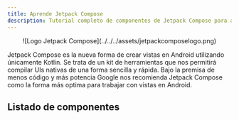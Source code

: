 ```yaml
---
title: Aprende Jetpack Compose
description: Tutorial completo de componentes de Jetpack Compose para aprender desde cero en español.
---
```



<center>![Logo Jetpack Compose](../../../assets/jetpackcomposelogo.png)</center>

Jetpack Compose es la nueva forma de crear vistas en Android utilizando únicamente Kotlin. Se trata de un kit de herramientas que nos permitirá compilar UIs nativas de una forma sencilla y rápida. Bajo la premisa de menos código y más potencia Google nos recomienda Jetpack Compose como la forma más optima para trabajar con vistas en Android.

## Listado de componentes

<CardGrid>
  <ExpandLinkCard
    title="App Bars"
    description="Barras de herramientas que proporcionan funciones de naveción y acciones."
    href="/app-bars/bottom-app-bar/"
    imagePath="../../src/assets/appbars/bottomappbar/bottomappbar-header-material-3.png"
  />
    <ExpandLinkCard
    title="Badges"
    description="La forma de representar notificaciones en Android."
    href="/badges/badge/"
    imagePath="../../src/assets/badges/badge/badge-header-material-3.png"
  />
    <ExpandLinkCard
    title="Buttons"
    description="Componentes para realizar acciones."
    href="/buttons/button/"
    imagePath="../../src/assets/buttons/button/button-header-material-3.png"
  />
    <ExpandLinkCard
    title="Cards"
    description="Representan información de una forma estructurada y organizada."
    href="/cards/card/"
    imagePath={CardHeader.src}
  />
    <ExpandLinkCard
    title="Carousel"
    description="Permiten al usuario desplazar información horizontal o verticalmente."
    href="/carousel/carousel/"
    imagePath=""
  />
    <ExpandLinkCard
    title="Checkbox"
    description="Elementos interactivos para marcar o desmarcar una opción."
    href="/checkbox/checkbox/"
    imagePath=""
  />
    <ExpandLinkCard
    title="Chips"
    description="Vistas compactas que representan acciones o información específica."
    href="/chips/assist-chip/"
    imagePath="../../src/assets/chip/assist-chip/chip-assist-material-3-example.webp"
  />
    <ExpandLinkCard
    title="Pickers"
    description="Permiten al usuario seleccionar un valor entre un conjunto predefinido."
    href="/pickers/date-picker/"
    imagePath=""
  />
    <ExpandLinkCard
    title="Dialogs"
    description="Ventanas emergentes para mostrar información adicional."
    href="/dialogs/alert-dialog/"
    imagePath="../../src/assets/alertDialog/alertDialog-header-ExampleMaterial3.webp"
  />
    <ExpandLinkCard
    title="Dividers"
    description="Separador visual para delimitar elementos."
    href="/divider/divider/"
    imagePath=""
  />
    <ExpandLinkCard
    title="Lists"
    description="Listados horizontales o verticales que muestran información de una forma optimizada."
    href="/lists/lazy-column/"
    imagePath=""
  />
    <ExpandLinkCard
    title="Menus"
    description="Proporcionan listas de acciones predeterminadas."
    href="/menus/dropdown-menu-item/"
    imagePath=""
  />
    <ExpandLinkCard
    title="Progress Indicators"
    description="Elementos que notifican al usuario que se está realizando una acción."
    href="/progress-indicator/circular-progress-indicator/"
    imagePath=""
  />
    <ExpandLinkCard
    title="Sheets"
    description="Listas de acciones predeterminadas de una manera modal."
    href="/sheets/bottom-sheet/"
    imagePath=""
  />
    <ExpandLinkCard
    title="Sliders"
    description="Controles deslizantes que permiten al usuario seleccionar un valor entre un determinado rango."
    href="/sliders/section-slider/"
    imagePath=""
  />
    <ExpandLinkCard
    title="Snackbars"
    description="Proporcionan mensajes breves y temporales."
    href="/snackbar/snackbar/"
    imagePath=""
  />
    <ExpandLinkCard
    title="Switch"
    description="Componentes de estado que permiten alternan entre ON y OFF."
    href="/switch/switch/"
    imagePath="../../src/assets/switch/switch-header.webp"
  />
    <ExpandLinkCard
    title="Tabs"
    description="Organizar el contenido de las vistas en diferentes pantallas desde un mismo lugar."
    href="/tabs/tab/"
    imagePath=""
  />
    <ExpandLinkCard
    title="Texts"
    description="Componente principal para mostrar textos en las vistas."
    href="/text/text/"
    imagePath=""
  />
    <ExpandLinkCard
    title="Texts Fields"
    description="Permiten al usuario ingresar y editar textos en las aplicaciones."
    href="/text-fields/text-field/"
    imagePath=""
  />
    <ExpandLinkCard
    title="Tooltips"
    description="Cuadro informativo usados habitualmente a modo de tutorial."
    href="/tooltips/plain-tooltip/"
    imagePath=""
  />
</CardGrid>
